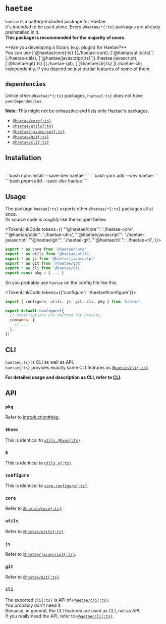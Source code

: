 

# `haetae`

`haetae` is a battery-included package for Haetae.<br/>
It's intended to be used alone. Every `@haetae/*{:ts}` packages are already preinstalled in it.<br/>
**This package is recommended for the majority of users.**

<Callout>
  **Are you developing a library (e.g. plugin) for Haetae?** <br />
  You can use [`@haetae/core{:ts}`](./haetae-core), [`@haetae/utils{:ts}`](./haetae-utils),
  [`@haetae/javascript{:ts}`](./haetae-javascript), [`@haetae/git{:ts}`](./haetae-git), [`@haetae/cli{:ts}`](./haetae-cli)
  independently, if you depend on just partial features of some of them.
</Callout>

## `dependencies`

Unlike other `@haetae/*{:ts}` packages, `haetae{:ts}` does not have `peerDependencies`.

**Note**: This might not be exhaustive and lists only Haetae's packages.

- [`@haetae/core{:ts}`](./haetae-core)
- [`@haetae/utils{:ts}`](./haetae-utils)
- [`@haetae/javascript{:ts}`](./haetae-javascript)
- [`@haetae/git{:ts}`](./haetae-git)
- [`@haetae/cli{:ts}`](./haetae-cli)

## Installation

<br/>

<PkgManagerTabs>
```bash
npm install --save-dev haetae
```
```bash
yarn add --dev haetae
```
```bash
pnpm add --save-dev haetae
```
</PkgManagerTabs>

## Usage

The package `haetae{:ts}` exports other `@haetae/*{:ts}` packages all at once. <br/>
Its source code is _roughly_ like the snippet below.

<TokenLinkCode tokens={{
  "'@haetae/core'": './haetae-core',
  "'@haetae/utils'": './haetae-utils',
  "'@haetae/javascript'": './haetae-javascript',
  "'@haetae/git'": './haetae-git',
  "'@haetae/cli'": './haetae-cli',
  }}>
```ts
export * as core from '@haetae/core'
export * as utils from '@haetae/utils'
export * as js from '@haetae/javascript'
export * as git from '@haetae/git'
export * as cli from '@haetae/cli'
export const pkg = { ... }
```
</TokenLinkCode>

So you probably use `haetae` on the config file like this.

<TokenLinkCode tokens={{'configure': './haetae#configure'}}>
```js filename="haetae.config.js"
import { configure, utils, js, git, cli, pkg } from 'haetae'

export default configure({
  // Other options are omitted for brevity.
  commands: {
    // ...
  },
})
```
</TokenLinkCode>

## CLI

`haetae{:ts}` is CLI as well as API.<br/>
`haetae{:ts}` provides exactly same CLI features as [`@haetae/cli{:ts}`](./haetae-cli).

**For detailed usage and description as CLI, refer to [CLI](../cli).**

## API

### `pkg`

Refer to [introduction#pkg](./introduction#pkg).

### <Link id="dollar-exec" href="#dollar-exec">`$Exec`</Link>

This is identical to [`utils.$Exec{:ts}`](./haetae-utils#dollar-exec).

### <Link id="dollar" href="#dollar">`$`</Link>

This is identical to [`utils.${:ts}`](./haetae-utils#dollar).

### `configure`

This is identical to [`core.configure{:ts}`](./haetae-core#configure).

### `core`

Refer to [`@haetae/core{:ts}`](./haetae-core).

### `utils`

Refer to [`@haetae/utils{:ts}`](./haetae-utils).

### `js`

Refer to [`@haetae/javascript{:ts}`](./haetae-javascript).

### `git`

Refer to [`@haetae/git{:ts}`](./haetae-git).

### `cli`

The exported `cli{:ts}` is API of [`@haetae/cli{:ts}`](./haetae-cli).<br/>
You probably don't need it.<br/>
Because, in general, the CLI features are used as CLI, not as API.<br/>
If you really need the API, refer to [`@haetae/cli{:ts}`](./haetae-cli).<br/>
